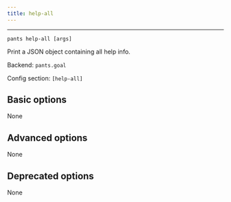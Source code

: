```yaml
---
title: help-all
---
```



---

```
pants help-all [args]
```

Print a JSON object containing all help info.

Backend: <span className="color--primary">`pants.goal`</span>

Config section: <span className="color--primary">`[help-all]`</span>

<span className={styles.options}>

## Basic options

None

## Advanced options

None

## Deprecated options

None

</span>


